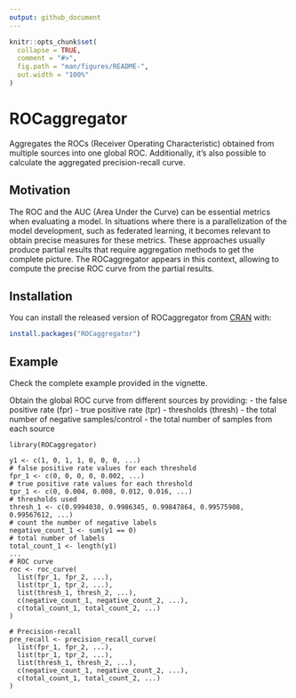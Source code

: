 ```yaml
---
output: github_document
---
```


<!-- README.md is generated from README.Rmd. Please edit that file -->

```r
knitr::opts_chunk$set(
  collapse = TRUE,
  comment = "#>",
  fig.path = "man/figures/README-",
  out.width = "100%"
)
```

# ROCaggregator

<!-- badges: start -->
<!-- badges: end -->

Aggregates the ROCs (Receiver Operating Characteristic) obtained from multiple 
sources into one global ROC.
Additionally, it's also possible to calculate the aggregated precision-recall 
curve.

## Motivation

The ROC and the AUC (Area Under the Curve) can be essential metrics when 
evaluating a model. In situations where there is a parallelization of the model 
development, such as federated learning, it becomes relevant to obtain precise 
measures for these metrics. These approaches usually produce partial results 
that require aggregation methods to get the complete picture. 
The ROCaggregator appears in this context, allowing to
compute the precise ROC curve from the partial results.

## Installation

You can install the released version of ROCaggregator from [CRAN](https://CRAN.R-project.org) with:

``` r
install.packages("ROCaggregator")
```

## Example

Check the complete example provided in the vignette.

Obtain the global ROC curve from different sources by providing:
- the false positive rate (fpr)
- true positive rate (tpr)
- thresholds (thresh)
- the total number of negative samples/control
- the total number of samples from each source

```
library(ROCaggregator)

y1 <- c(1, 0, 1, 1, 0, 0, 0, ...)
# false positive rate values for each threshold
fpr_1 <- c(0, 0, 0, 0, 0.002, ...)
# true positive rate values for each threshold
tpr_1 <- c(0, 0.004, 0.008, 0.012, 0.016, ...)
# thresholds used
thresh_1 <- c(0.9994038, 0.9986345, 0.99847864, 0.99575908, 0.99567612, ...)
# count the number of negative labels
negative_count_1 <- sum(y1 == 0)
# total number of labels
total_count_1 <- length(y1)
...
# ROC curve
roc <- roc_curve(
  list(fpr_1, fpr_2, ...),
  list(tpr_1, tpr_2, ...),
  list(thresh_1, thresh_2, ...),
  c(negative_count_1, negative_count_2, ...),
  c(total_count_1, total_count_2, ...)
)

# Precision-recall
pre_recall <- precision_recall_curve(
  list(fpr_1, fpr_2, ...),
  list(tpr_1, tpr_2, ...),
  list(thresh_1, thresh_2, ...),
  c(negative_count_1, negative_count_2, ...),
  c(total_count_1, total_count_2, ...)
)

```
